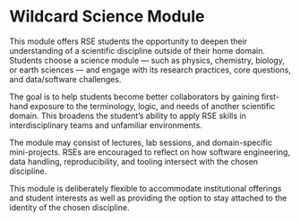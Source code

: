 # Wildcard Science Module

This module offers RSE students the opportunity to deepen their understanding of a scientific discipline outside of their home domain. Students choose a science module — such as physics, chemistry, biology, or earth sciences — and engage with its research practices, core questions, and data/software challenges.

The goal is to help students become better collaborators by gaining first-hand exposure to the terminology, logic, and needs of another scientific domain. This broadens the student’s ability to apply RSE skills in interdisciplinary teams and unfamiliar environments.

The module may consist of lectures, lab sessions, and domain-specific mini-projects. RSEs are encouraged to reflect on how software engineering, data handling, reproducibility, and tooling intersect with the chosen discipline.

This module is deliberately flexible to accommodate institutional offerings and student interests as well as providing the option to stay attached to the identity of the chosen discipline.
